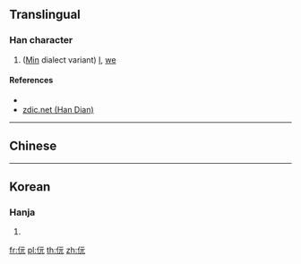 ==Translingual==

===Han character===
{{Han char|rn=9|rad=人|as=04|sn=6|four=|canj=OMMU|ids=⿰[[亻]][[元]]}}

# ([[Min]] dialect variant) [[I]], [[we]]

====References====
* {{Han ref|kx=0096.121|dkj=|dj=|hdz=|uh=343E|ud=13374|bh=|bd=}}
* [http://www.zdic.net/zd/zi2/ZdicE3Zdic90ZdicBE.htm zdic.net (Han Dian)]

----

==Chinese==
{{zh-see|阮|v}}

----

==Korean==

===Hanja===
{{ko-hanja|hangeul=원|rv=won|mr=wŏn|y=wen}}

# {{defn|lang=ko|sort=人04}}

[[fr:㐾]]
[[pl:㐾]]
[[th:㐾]]
[[zh:㐾]]